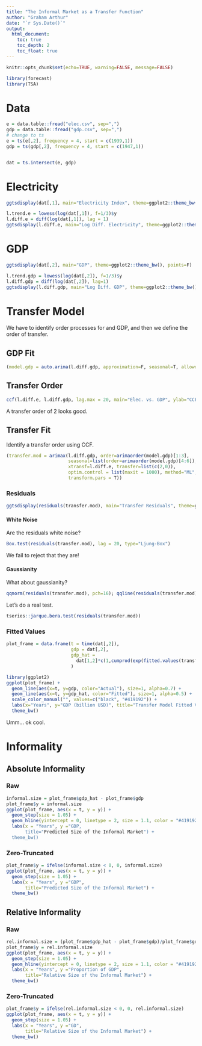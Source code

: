```yaml
---
title: "The Informal Market as a Transfer Function"
author: "Graham Arthur"
date: "`r Sys.Date()`"
output: 
  html_document:
    toc: true
    toc_depth: 2
    toc_float: true
---
```


```r
knitr::opts_chunk$set(echo=TRUE, warning=FALSE, message=FALSE)

library(forecast)
library(TSA)
```

# Data

```r
e = data.table::fread("elec.csv", sep=",")
gdp = data.table::fread("gdp.csv", sep=",")
# change to ts
e = ts(e[,2], frequency = 4, start = c(1939,1))
gdp = ts(gdp[,2], frequency = 4, start = c(1947,1))


dat = ts.intersect(e, gdp)
```

# Electricity

```r
ggtsdisplay(dat[,1], main="Electricity Index", theme=ggplot2::theme_bw(), points=F)
```

```r
l.trend.e = lowess(log(dat[,1]), f=1/3)$y
l.diff.e = diff(log(dat[,1]), lag = 1)
ggtsdisplay(l.diff.e, main="Log Diff. Electricity", theme=ggplot2::theme_bw(), points=F)
```

# GDP

```r
ggtsdisplay(dat[,2], main="GDP", theme=ggplot2::theme_bw(), points=F)
```

```r
l.trend.gdp = lowess(log(dat[,2]), f=1/3)$y
l.diff.gdp = diff(log(dat[,2]), lag=1)
ggtsdisplay(l.diff.gdp, main="Log Diff. GDP", theme=ggplot2::theme_bw(), points=F)
```

# Transfer Model  {.tabset .tabset-pills}

We have to identify order processes for and GDP, and then we define the order of transfer.

## GDP Fit {.tabset}

```r
(model.gdp = auto.arima(l.diff.gdp, approximation=F, seasonal=T, allowdrift=F))
```

## Transfer Order

```r
ccf(l.diff.e, l.diff.gdp, lag.max = 20, main="Elec. vs. GDP", ylab="CCF")
```

A transfer order of 2 looks good.

## Transfer Fit {.tabset}

Identify a transfer order using CCF.

```r
(transfer.mod = arimax(l.diff.gdp, order=arimaorder(model.gdp)[1:3],
                       seasonal=list(order=arimaorder(model.gdp)[4:6]),
                       xtransf=l.diff.e, transfer=list(c(2,0)),
                       optim.control = list(maxit = 1000), method="ML",
                       transform.pars = T))
```

### Residuals {.tabset}

```r
ggtsdisplay(residuals(transfer.mod), main="Transfer Residuals", theme=ggplot2::theme_bw(), points=F)
```

#### White Noise

Are the residuals white noise?

```r
Box.test(residuals(transfer.mod), lag = 20, type="Ljung-Box")
```

We fail to reject that they are!

#### Gaussianity

What about gaussianity?

```r
qqnorm(residuals(transfer.mod), pch=16); qqline(residuals(transfer.mod));
```

Let's do a real test.

```r
tseries::jarque.bera.test(residuals(transfer.mod))
```

### Fitted Values

```r
plot_frame = data.frame(t = time(dat[,2]), 
                        gdp = dat[,2], 
                        gdp_hat =
                          dat[1,2]*c(1,cumprod(exp(fitted.values(transfer.mod))))
                        )

library(ggplot2)
ggplot(plot_frame) + 
  geom_line(aes(x=t, y=gdp, color="Actual"), size=1, alpha=0.7) +
  geom_line(aes(x=t, y=gdp_hat, color="Fitted"), size=1, alpha=0.5) +
  scale_color_manual("", values=c("black", "#419192")) +
  labs(x="Years", y="GDP (billion USD)", title="Transfer Model Fitted Values") +
  theme_bw()
```

Umm... ok cool.

# Informality {.tabset .tabset-pills}

## Absolute Informality  {.tabset}

### Raw

```r
informal.size = plot_frame$gdp_hat - plot_frame$gdp
plot_frame$y = informal.size
ggplot(plot_frame, aes(x = t, y = y)) +
  geom_step(size = 1.05) +
  geom_hline(yintercept = 0, linetype = 2, size = 1.1, color = "#419192") + 
  labs(x = "Years", y ="GDP, 
       title="Predicted Size of the Informal Market") +
  theme_bw()
```

### Zero-Truncated

```r
plot_frame$y = ifelse(informal.size < 0, 0, informal.size)
ggplot(plot_frame, aes(x = t, y = y)) +
  geom_step(size = 1.05) +
  labs(x = "Years", y ="GDP", 
       title="Predicted Size of the Informal Market") +
  theme_bw()
```

## Relative Informality {.tabset}

### Raw

```r
rel.informal.size = (plot_frame$gdp_hat - plot_frame$gdp)/plot_frame$gdp
plot_frame$y = rel.informal.size
ggplot(plot_frame, aes(x = t, y = y)) +
  geom_step(size = 1.05) +
  geom_hline(yintercept = 0, linetype = 2, size = 1.1, color = "#419192") + 
  labs(x = "Years", y ="Proportion of GDP", 
       title="Relative Size of the Informal Market") +
  theme_bw()
```

### Zero-Truncated

```r
plot_frame$y = ifelse(rel.informal.size < 0, 0, rel.informal.size)
ggplot(plot_frame, aes(x = t, y = y)) +
  geom_step(size = 1.05) +
  labs(x = "Years", y ="GD", 
       title="Relative Size of the Informal Market") +
  theme_bw()
```
